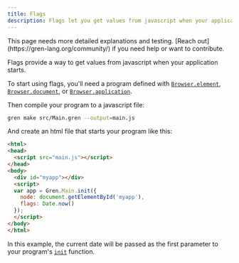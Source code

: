```yaml
---
title: Flags
description: Flags let you get values from javascript when your application starts.
---
```



<Aside type="caution">
This page needs more detailed explanations and testing.
[Reach out](https://gren-lang.org/community/) if you need help or want to contribute.
</Aside>

Flags provide a way to get values from javascript when your application starts.

To start using flags, you'll need a program defined with
[`Browser.element`](/book/applications/browser/#browserelement),
[`Browser.document`](/book/applications/browser/#browserdocument), or
[`Browser.application`](/book/applications/browser/#browserapplication).

Then compile your program to a javascript file:

```sh
gren make src/Main.gren --output=main.js
```

And create an html file that starts your program like this:

```html showLineNumbers=false {10}
<html>
<head>
  <script src="main.js"></script>
</head>
<body>
  <div id="myapp"></div>
  <script>
  var app = Gren.Main.init({
    node: document.getElementById('myapp'),
    flags: Date.now()
  });
  </script>
</body>
</html>
```

In this example, the current date will be passed as the first parameter to your program's [`init`](/book/applications/browser/#init) function.
